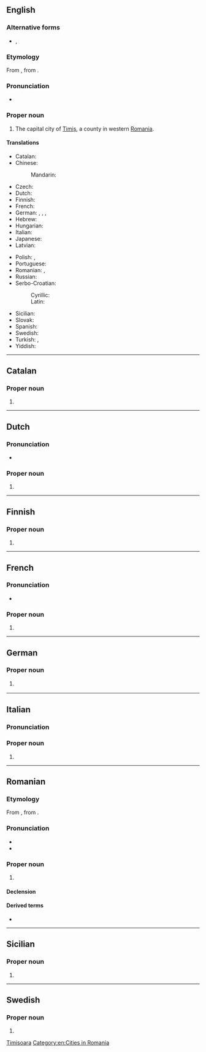 {{also|Timisoara}}

==English==
{{wikipedia}}

===Alternative forms===
* {{l|en|Timisoara}}, {{l|en|Timişoara}}

===Etymology===
From {{bor|en|ro|Timișoara}}, from {{der|en|hu|Temesvár}}.

===Pronunciation===
* {{IPA|en|/ˌtimiˈʃwɑɹɑ/}}

===Proper noun===
{{en-proper noun}}

# The capital city of [[w:Timiş|Timiș]], a county in western [[Romania]].

====Translations====
{{trans-top|city in Romania}}
* Catalan: {{t|ca|Timișoara}}
* Chinese:
*: Mandarin: {{t+|cmn|蒂米什瓦拉|tr=Dìmǐshíwǎlā|sc=Hani}}
* Czech: {{t+|cs|Temešvár|m}}
* Dutch: {{t|nl|Timișoara}}
* Finnish: {{t+|fi|Timișoara}}
* French: {{t+|fr|Timișoara|f}}
* German: {{t|de|Timișoara|n}}, {{t|de|Temeschburg|n}}, {{t+|de|Temeswar|n}}, {{t|de|Temeschwar|n}}
* Hebrew: {{t|he|טימישוארה}}
* Hungarian: {{t+|hu|Temesvár}}
* Italian: {{t|it|Timișoara}}
* Japanese: {{t|ja|ティミショアラ|tr=Timishoara}}
* Latvian: {{t|lv|Timišoara|f}}
{{trans-mid}}
* Polish: {{t+|pl|Timiszoara|f}}, {{t+|pl|Temeszwar|m}} {{qualifier|archaic}}
* Portuguese: {{t|pt|Timisoara}}
* Romanian: {{t+|ro|Timișoara}}, {{t+|ro|Timişoara}} {{qualifier|older spelling}}
* Russian: {{t|ru|Тимишоа́ра|f}}
* Serbo-Croatian:
*: Cyrillic: {{t|sh|Темишвар|m|sc=Cyrl}}
*: Latin: {{t+|sh|Temišvar|m}}
* Sicilian: {{t|scn|Timișoara}}
* Slovak: {{t|sk|Temešvár|m}}
* Spanish: {{t|es|Timișoara}}
* Swedish: {{t|sv|Timișoara}}
* Turkish: {{t|tr|Tamışvar}}, {{t|tr|Temeşvar}}
* Yiddish: {{t|yi|טעמשוואַר}}
{{trans-bottom}}

[[Category:English terms spelled with Ș|Timisoara]]
[[Category:en:Cities in Romania]]

----

==Catalan==
{{wikipedia|lang=ca}}

===Proper noun===
{{ca-proper noun|f}}

# {{place|ca|city|c/Romania|t=Timișoara}}

----

==Dutch==
{{wikipedia|lang=nl}}

===Pronunciation===
* {{IPA|nl|/ˌti.mi.ʃoː.ˈʋaːraː/}}

===Proper noun===
{{nl-proper noun}}

# {{place|nl|city|c/Romania|t=Timișoara}}

----

==Finnish==
{{wikipedia|lang=fi}}

===Proper noun===
{{fi-proper noun}}

# {{place|fi|city|c/Romania|t=Timișoara}}

----

==French==
{{wikipedia|lang=fr}}

===Pronunciation===
* {{fr-IPA|Timichôara}}

===Proper noun===
{{fr-proper noun|f}}

# {{place|fr|city|c/Romania|t=Timișoara}}

----

==German==
{{wikipedia|lang=de}}

===Proper noun===
{{head|de|proper noun|g=f}}

# {{place|de|city|c/Romania|t=Timișoara}}
#: {{syn|de|Temeschburg|Temeswar|Temeschwar}}

----

==Italian==
{{wikipedia|lang=it}}

===Pronunciation===
{{it-pr|Timisoàra,Timiscioàra}}

===Proper noun===
{{head|it|proper noun|g=f}}

# {{place|it|city|c/Romania|t=Timișoara}}

----

==Romanian==
{{wikipedia|lang=ro}}

===Etymology===
From {{bor|ro|hu|Temesvár}}, from {{af|hu|Temes|vár#Hungarian-castle|t1=river [[w:Timiș|Timiș]]|t2=fortress|nocat=1}}.

===Pronunciation===
* {{audio-IPA|ro|Timisoara.ogg|/ti.miˈʃwa.ra/}}
* {{audio|ro|LL-Q7913 (ron)-KlaudiuMihaila-Timișoara.wav|Audio}}

===Proper noun===
{{head|ro|proper noun|g=f}}

# {{place|ro|city|c/Romania|t=Timișoara}}

====Declension====
{{ro-noun-f-ă|Timișoar|n=sg}}

====Derived terms====
* {{l|ro|timișorean}}

----

==Sicilian==
{{wikipedia|lang=scn}}

===Proper noun===
{{head|scn|proper noun|g=f}}

# {{place|scn|city|c/Romania|t=Timișoara}}

----

==Swedish==
{{wikipedia|lang=sv}}

===Proper noun===
{{sv-proper noun|n}}

# {{place|sv|city|c/Romania|t=Timișoara}}